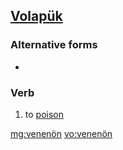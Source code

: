 ==[[Volapük]]==

===Alternative forms===
* {{l|vo|venenoyn}}

===Verb===
{{infl|vo|verb}}

# to [[poison]]

[[mg:venenön]]
[[vo:venenön]]